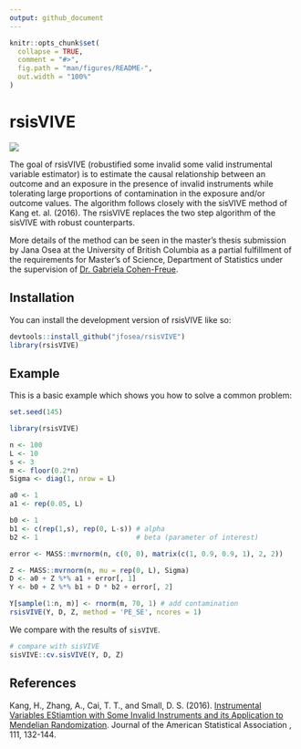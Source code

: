 ```yaml
---
output: github_document
---
```


<!-- README.md is generated from README.Rmd. Please edit that file -->

```r
knitr::opts_chunk$set(
  collapse = TRUE,
  comment = "#>",
  fig.path = "man/figures/README-",
  out.width = "100%"
)
```

# rsisVIVE

![](man/figures/logo.png)

The goal of rsisVIVE (robustified some invalid some valid instrumental variable estimator) is to estimate the causal relationship between an outcome and an exposure in the presence of invalid instruments while tolerating large proportions of contamination in the exposure and/or outcome values. The algorithm follows closely with the sisVIVE method of Kang et. al. (2016). The rsisVIVE replaces the two step algorithm of the sisVIVE with robust counterparts. 

More details of the method can be seen in the master's thesis submission by Jana Osea at the University of British Columbia as a partial fulfillment of the requirements for Master's of Science, Department of Statistics under the supervision of [Dr. Gabriela Cohen-Freue](https://gcohenfr.github.io/). 

## Installation

You can install the development version of rsisVIVE like so:

``` r
devtools::install_github("jfosea/rsisVIVE")
library(rsisVIVE)
```

## Example

This is a basic example which shows you how to solve a common problem:

```r
set.seed(145)
```


```r
library(rsisVIVE)

n <- 100
L <- 10
s <- 3
m <- floor(0.2*n)
Sigma <- diag(1, nrow = L)

a0 <- 1
a1 <- rep(0.05, L)

b0 <- 1
b1 <- c(rep(1,s), rep(0, L-s)) # alpha
b2 <- 1                        # beta (parameter of interest)

error <- MASS::mvrnorm(n, c(0, 0), matrix(c(1, 0.9, 0.9, 1), 2, 2))

Z <- MASS::mvrnorm(n, mu = rep(0, L), Sigma)
D <- a0 + Z %*% a1 + error[, 1]
Y <- b0 + Z %*% b1 + D * b2 + error[, 2]

Y[sample(1:n, m)] <- rnorm(m, 70, 1) # add contamination
rsisVIVE(Y, D, Z, method = 'PE_SE', ncores = 1)
```
We compare with the results of `sisVIVE`. 
```r
# compare with sisVIVE
sisVIVE::cv.sisVIVE(Y, D, Z)
```

## References

Kang, H., Zhang, A., Cai, T. T., and Small, D. S. (2016). [Instrumental Variables EStiamtion with Some Invalid Instruments and its Application to Mendelian Randomization](https://www.tandfonline.com/doi/full/10.1080/01621459.2014.994705). Journal of the American Statistical Association , 111, 132-144.
